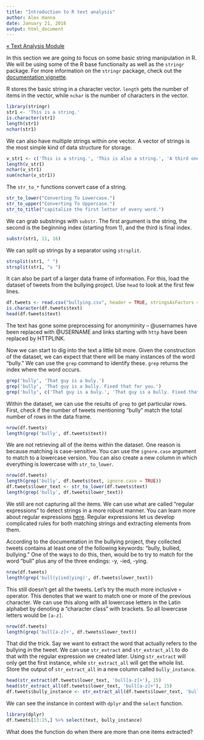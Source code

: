 ```yaml
---
title: "Introduction to R text analysis"
author: Alex Hanna
date: January 21, 2016
output: html_document
---
```


[&laquo; Text Analysis Module](../text/README.md)

In this section we are going to focus on some basic string manipulation in R. We will be using some of the R base functionaity as well as the `stringr` package. For more information on the `stringr` package, check out the [documentation vignette](https://cran.r-project.org/web/packages/stringr/vignettes/stringr.html).

R stores the basic string in a character vector. `length` gets the number of items in the vector, while `nchar` is the number of characters in the vector.

```r
library(stringr)
str1 <- 'This is a string.'
is.character(str1)
length(str1)
nchar(str1)
```

We can also have multiple strings within one vector. A vector of strings is the most simple kind of data structure for storage.

```r
v_str1 <- c('This is a string.', 'This is also a string.', 'A third one goes here.')
length(v_str1)
nchar(v_str1)
sum(nchar(v_str1))
```

The `str_to_*` functions convert case of a string.

```r
str_to_lower("Converting To Lowercase.")
str_to_upper("Converting To Uppercase.")
str_to_title("capitalize the first letter of every word.")
```

We can grab substrings with `substr`. The first argument is the string, the second is the beginning index (starting from 1), and the third is final index.

```r
substr(str1, 11, 16)
```

We can split up strings by a separator using `strsplit`.

```r
strsplit(str1, " ")
strsplit(str1, "s ")
```

It can also be part of a larger data frame of information. For this, load the dataset of tweets from the bullying project. Use `head` to look at the first few lines. 

```r
df.tweets <- read.csv("bullying.csv", header = TRUE, stringsAsFactors = FALSE)
is.character(df.tweets$text)
head(df.tweets$text)
```
The text has gone some preprocessing for anonyminity -- @usernames have been replaced with @USERNAME and links starting with `http` have been replaced by HTTPLINK. 

Now we can start to dig into the text a little bit more. Given the construction of the dataset, we can expect that there will be many instances of the word "bully." We can use the `grep` command to identify these. `grep` returns the index where the word occurs.

```r
grep('bully', 'That guy is a buly.')
grep('bully', 'That guy is a bully. Fixed that for you.')
grep('bully', c('That guy is a buly.', 'That guy is a bully. Fixed that for you.', 'How dare you correct me.'))
```

Within the dataset, we can use the results of `grep` to get particular rows. First, check if the number of tweets mentioning "bully" match the total number of rows in the data frame.
```r
nrow(df.tweets)
length(grep('bully', df.tweets$text))
```

We are not retrieving all of the items within the dataset. One reason is because matching is case-sensitive. You can use the `ignore.case` argument to match to a lowercase version. You can also create a new column in which everything is lowercase with `str_to_lower`.

```r
nrow(df.tweets)
length(grep('bully', df.tweets$text, ignore.case = TRUE))
df.tweets$lower_text <- str_to_lower(df.tweets$text)
length(grep('bully', df.tweets$lower_text))
```

We still are not capturing all the items. We can use what are called "regular expressions" to detect strings in a more robust manner. You can learn more about regular expressions [here](http://www.zytrax.com/tech/web/regex.htm). Regular expressions let us develop complicated rules for both matching strings and extracting elements from them. 

According to the documentation in the bullying project, they collected tweets contains at least one of the following keywords: "bully, bullied, bullying." One of the ways to do this, then, would be to try to match for the word "bull" plus any of the three endings: -y, -ied, -ying.

```r
nrow(df.tweets)
length(grep('bull(y|ied|ying)', df.tweets$lower_text))
```

This still doesn't get all the tweets. Let's try the much more inclusive `+` operator. This denotes that we want to match one or more of the previous character. We can use this along with all lowercase letters in the Latin alphabet by denoting a "character class" with brackets. So all lowercase letters would be `[a-z]`.

```r
nrow(df.tweets)
length(grep('bull[a-z]+', df.tweets$lower_text))
```

That did the trick. Say we want to extract the word that actually refers to the bullying in the tweet. We can use `str_extract` and `str_extract_all` to do that with the regular expression we created later. Using `str_extract` will only get the first instance, while `str_extract_all` will get the whole list.
Store the output of `str_extract_all` in a new column called `bully_instance`. 

```r
head(str_extract(df.tweets$lower_text, 'bull[a-z]+'), 15)
head(str_extract_all(df.tweets$lower_text, 'bull[a-z]+'), 15)
df.tweets$bully_instance <- str_extract_all(df.tweets$lower_text, 'bull[a-z]+')
```

We can see the instance in context with `dplyr` and the `select` function.

```r
library(dplyr)
df.tweets[13:15,] %>% select(text, bully_instance)
```

What does the function do when there are more than one items extracted?
